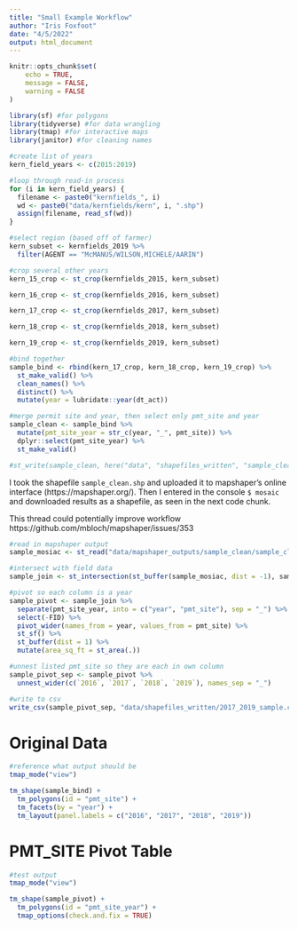```yaml
---
title: "Small Example Workflow"
author: "Iris Foxfoot"
date: "4/5/2022"
output: html_document
---
```


```r
knitr::opts_chunk$set(
	echo = TRUE,
	message = FALSE,
	warning = FALSE
)
```

```r
library(sf) #for polygons
library(tidyverse) #for data wrangling
library(tmap) #for interactive maps
library(janitor) #for cleaning names
```

```r
#create list of years
kern_field_years <- c(2015:2019)

#loop through read-in process
for (i in kern_field_years) {
  filename <- paste0("kernfields_", i)
  wd <- paste0("data/kernfields/kern", i, ".shp")
  assign(filename, read_sf(wd))
}

#select region (based off of farmer)
kern_subset <- kernfields_2019 %>% 
  filter(AGENT == "McMANUS/WILSON,MICHELE/AARIN")

#crop several other years
kern_15_crop <- st_crop(kernfields_2015, kern_subset)

kern_16_crop <- st_crop(kernfields_2016, kern_subset)

kern_17_crop <- st_crop(kernfields_2017, kern_subset)

kern_18_crop <- st_crop(kernfields_2018, kern_subset)

kern_19_crop <- st_crop(kernfields_2019, kern_subset)

#bind together
sample_bind <- rbind(kern_17_crop, kern_18_crop, kern_19_crop) %>% 
  st_make_valid() %>% 
  clean_names() %>%
  distinct() %>% 
  mutate(year = lubridate::year(dt_act))

#merge permit site and year, then select only pmt_site and year 
sample_clean <- sample_bind %>% 
  mutate(pmt_site_year = str_c(year, "_", pmt_site)) %>% 
  dplyr::select(pmt_site_year) %>% 
  st_make_valid()

#st_write(sample_clean, here("data", "shapefiles_written", "sample_clean.shp"))
```

I took the shapefile `sample_clean.shp` and uploaded it to mapshaper's online interface (https://mapshaper.org/). Then I entered in the console `$ mosaic` and downloaded results as a shapefile, as seen in the next code chunk.

This thread could potentially improve workflow https://github.com/mbloch/mapshaper/issues/353 

```r
#read in mapshaper output
sample_mosiac <- st_read("data/mapshaper_outputs/sample_clean/sample_clean.shp")

#intersect with field data
sample_join <- st_intersection(st_buffer(sample_mosiac, dist = -1), sample_clean)

#pivot so each column is a year
sample_pivot <- sample_join %>% 
  separate(pmt_site_year, into = c("year", "pmt_site"), sep = "_") %>% 
  select(-FID) %>% 
  pivot_wider(names_from = year, values_from = pmt_site) %>%
  st_sf() %>% 
  st_buffer(dist = 1) %>%
  mutate(area_sq_ft = st_area(.))

#unnest listed pmt_site so they are each in own column
sample_pivot_sep <- sample_pivot %>% 
  unnest_wider(c(`2016`, `2017`, `2018`, `2019`), names_sep = "_")

#write to csv
write_csv(sample_pivot_sep, "data/shapefiles_written/2017_2019_sample.csv")
```

# Original Data

```r
#reference what output should be
tmap_mode("view")

tm_shape(sample_bind) +
  tm_polygons(id = "pmt_site") +
  tm_facets(by = "year") +
  tm_layout(panel.labels = c("2016", "2017", "2018", "2019"))
```

# PMT_SITE Pivot Table

```r
#test output
tmap_mode("view")

tm_shape(sample_pivot) +
  tm_polygons(id = "pmt_site_year") +
  tmap_options(check.and.fix = TRUE)
```

